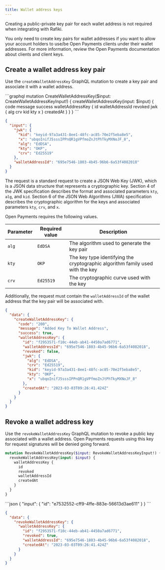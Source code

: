 ```yaml
---
title: Wallet address keys
---
```



Creating a public-private key pair for each wallet address is not required when integrating with Rafiki.

You only need to create key pairs for wallet addresses if you want to allow your account holders to use/be Open Payments clients under their wallet addresses. For more information, review the Open Payments documentation about <LinkOut href="https://openpayments.dev/resources/glossary/#client">clients</LinkOut> and <LinkOut href="https://openpayments.dev/introduction/client-keys/">client keys</LinkOut>.

## Create a wallet address key pair

Use the `createWalletAddressKey` GraphQL mutation to create a key pair and associate it with a wallet address.

<Tabs>
<TabItem label='Operation'>
```graphql
mutation CreateWalletAddressKey($input: CreateWalletAddressKeyInput!) {
  createWalletAddressKey(input: $input) {
    code
    message
    success
    walletAddressKey {
      id
      walletAddressId
      revoked
      jwk {
        alg
        crv
        kid
        kty
        x
      }
      createdAt
    }
  }
}
```
</TabItem>

<TabItem label='Arguments'>

```json
{
  "input": {
    "jwk": {
      "kid": "keyid-97a3a431-8ee1-48fc-ac85-70e2f5eba8e5",
      "x": "ubqoInifJ5sssIPPnQR1gVPfmoZnJtPhTkyMXNoJF_8",
      "alg": "EdDSA",
      "kty": "OKP",
      "crv": "Ed25519"
    },
    "walletAddressId": "695e7546-1803-4b45-96b6-6a53f4082018"
  }
}
```

The request is a standard request to create a JSON Web Key (JWK), which is a JSON data structure that represents a cryptographic key. <LinkOut href='https://datatracker.ietf.org/doc/html/rfc7517#section-4'>Section 4</LinkOut> of the JWK specification describes the format and associated parameters `kty`, `alg`, and `kid`. <LinkOut href='https://datatracker.ietf.org/doc/html/rfc7518#section-6'>Section 6</LinkOut> of the JSON Web Algorithms (JWA) specification describes the cryptographic algorithm for the keys and associated parameters `kty`, `crv`, and `x`.

Open Payments <LinkOut href="https://openpayments.dev/apis/wallet-address-server/operations/get-wallet-address-keys/">requires</LinkOut> the following values.

<div class="overflow-table">

| Parameter | Required value | Description                                                                   |
| --------- | -------------- | ----------------------------------------------------------------------------- |
| `alg`     | `EdDSA`        | The algorithm used to generate the key pair                                   |
| `kty`     | `OKP`          | The key type identifying the cryptographic algorithm family used with the key |
| `crv`     | `Ed25519`      | The cryptographic curve used with the key                                     |

</div>

Additionally, the request must contain the `walletAddressId` of the wallet address that the key pair will be associated with.

</TabItem>

<TabItem label = 'Response'>

```json
{
  "data": {
    "createWalletAddressKey": {
      "code": "200",
      "message": "Added Key To Wallet Address",
      "success": true,
      "walletAddressKey": {
        "id": "f2953571-f10c-44eb-ab41-4450a7ad6771",
        "walletAddressId": "695e7546-1803-4b45-96b6-6a53f4082018",
        "revoked": false,
        "jwk": {
          "alg": "EdDSA",
          "crv": "Ed25519",
          "kid": "keyid-97a3a431-8ee1-48fc-ac85-70e2f5eba8e5",
          "kty": "OKP",
          "x": "ubqoInifJ5sssIPPnQR1gVPfmoZnJtPhTkyMXNoJF_8"
        },
        "createdAt": "2023-03-03T09:26:41.424Z"
      }
    }
  }
}
```

</TabItem>
</Tabs>

## Revoke a wallet address key

Use the `revokeWalletAddressKey` GraphQL mutation to revoke a public key associated with a wallet address. Open Payments requests using this key for request signatures will be denied going forward.

<Tabs>
<TabItem label = 'Operation'>

```graphql
mutation RevokeWalletAddressKey($input: RevokeWalletAddressKeyInput!) {
  revokeWalletAddressKey(input: $input) {
    walletAddressKey {
      id
      revoked
      walletAddressId
      createdAt
    }
  }
}
```

</TabItem>

<TabItem label = 'Arguments'>
```json
{
  "input": {
    "id": "e7532552-cff9-4ffe-883e-56613d3ae611"
  }
}
```
</TabItem>

<TabItem label = 'Response'>

```json
{
  "data": {
    "revokeWalletAddressKey": {
      "walletAddressKey": {
        "id": "f2953571-f10c-44eb-ab41-4450a7ad6771",
        "revoked": true,
        "walletAddressId": "695e7546-1803-4b45-96b6-6a53f4082018",
        "createdAt": "2023-03-03T09:26:41.424Z"
      }
    }
  }
}
```

</TabItem>
</Tabs>
